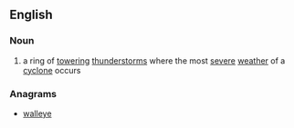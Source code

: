 ==English==
{{wikipedia}}

===Noun===
{{en-noun}}

# a ring of [[towering]] [[thunderstorms]] where the most [[severe]] [[weather]] of a [[cyclone]] occurs

===Anagrams===
* [[walleye#English|walleye]]